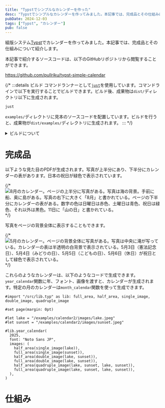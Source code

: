 ```yaml
---
title: "Typstでシンプルなカレンダーを作った"
desc: "Typstでシンプルなカレンダーを作ってみました。本記事では、完成品とその仕組みについて紹介します。"
pubDate: 2024-12-03
tags: ["Typst", "カレンダー"]
pub: false
---
```


組版システム[Typst](https://typst.app/)でカレンダーを作ってみました。本記事では、完成品とその仕組みについて紹介します。

本記事で紹介するソースコードは、以下のGitHubリポジトリから閲覧することができます。


https://github.com/pullriku/typst-simple-calendar

{/* :::details ビルド
コマンドランナーとして[`just`](https://github.com/casey/just)を使用しています。コマンドラインで以下を実行することでビルドできます。ビルド後、成果物は`dist/`ディレクトリ以下に生成されます。

```sh
just
```

`examples/`ディレクトリに見本のソースコードを配置しています。ビルドを行うと、成果物が`dist/examples/`ディレクトリに生成されます。
:::  */}

<details>
<summary>ビルドについて</summary>
コマンドランナーとして[`just`](https://github.com/casey/just)を使用しています。コマンドラインで以下を実行することでビルドできます。ビルド後、成果物は`dist/`ディレクトリ以下に生成されます。

```sh
just
```

`examples/`ディレクトリに見本のソースコードを配置しています。ビルドを行うと、成果物が`dist/examples/`ディレクトリに生成されます。
</details>

# 完成品

以下ような見た目のPDFが生成されます。写真が上半分にあり、下半分にカレンダーの表があります。日本の祝日が緑色で表示されています。

{/* ![8月のカレンダー。ページの上半分に写真がある。写真は海の背景。手前に船、奥に島がある。写真の右下に大きく「8月」と書かれている。ページの下半分にカレンダーの表がある。数字の色は日曜日は赤色、土曜日は青色、祝日は緑色、それ以外は黒色。11日に「山の日」と書かれている。](/images/typst-simple-cal/aug.png) */}

写真をページの背景全体に表示することもできます。

{/* ![5月のカレンダー。ページの背景全体に写真がある。写真は中央に滝が写っている。カレンダーの表は半透明の白背景で表示されている。5月3日（憲法記念日）、5月4日（みどりの日）、5月5日（こどもの日）、5月6日（休日）が祝日として緑色で表示されている。](/images/typst-simple-cal/may.png) */}

これらのようなカレンダーは、以下のようなコードで生成できます。`year_calendar`関数に年、フォント、画像を渡すと、カレンダーが生成されます。特定の月のカレンダーは`month_calendar`関数を使って生成できます。

```js:examples/calendar2/calendar2.typ
#import "/src/lib.typ" as lib: full_area, half_area, single_image, double_image, quadruple_image

#set page(margin: 0pt)

#let lake = "/examples/calendar2/images/lake.jpeg"
#let sunset = "/examples/calendar2/images/sunset.jpeg"

#lib.year_calendar(
  2025,
  font: "Noto Sans JP",
  images: (
    half_area(single_image(lake)),
    full_area(single_image(sunset)),
    half_area(double_image(lake, sunset)),
    full_area(double_image(lake, sunset)),
    half_area(quadruple_image(lake, sunset, lake, sunset)),
    full_area(quadruple_image(lake, sunset, lake, sunset)),
  ),
)
```

# 仕組み

